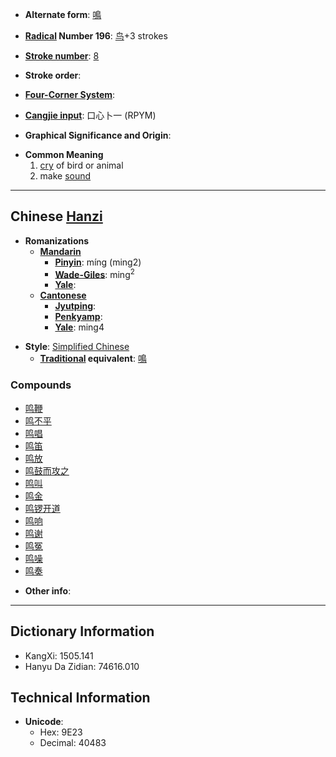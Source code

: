* '''Alternate form''': [[鳴]]

* '''[[Wiktionary:Chinese radical index| Radical]] Number 196''': [[Wiktionary:Chinese radical index 鸟|鸟]]+3 strokes

* '''[[Wiktionary:Chinese total strokes index|Stroke number]]''': [[Wiktionary:Chinese total strokes index 8|8]]

* '''Stroke order''': 

* '''[[Wiktionary:Chinese four corner index|Four-Corner System]]''': 

* '''[[Wiktionary:Chinese Cangjie index|Cangjie input]]''': 口心卜一 (RPYM)

* '''Graphical Significance and Origin''': 

* '''Common Meaning'''
*# [[cry]] of bird or animal
*# make [[sound]]


----

== Chinese [[Hanzi]] ==

* '''Romanizations'''
** '''[[Mandarin]]'''
*** '''[[Pinyin]]''': míng (ming2)
*** '''[[Wade-Giles]]''': ming<sup>2</sup>
*** '''[[Yale]]''': 
** '''[[Cantonese]]'''
*** '''[[Jyutping]]''':
*** '''[[Penkyamp]]''': 
*** '''[[Yale]]''': ming4

* '''Style''': [[Simplified Chinese]] 
** '''[[Traditional Chinese|Traditional]] equivalent''': [[鳴]]

===Compounds===
*[[鸣鞭]]
*[[鸣不平]]
*[[鸣唱]]
*[[鸣笛]]
*[[鸣放]]
*[[鸣鼓而攻之]]
*[[鸣叫]]
*[[鸣金]]
*[[鸣锣开道]]
*[[鸣响]]
*[[鸣谢]]
*[[鸣冤]]
*[[鸣噪]]
*[[鸣奏]]

* '''Other info''': 

----

== Dictionary Information ==

* KangXi: 1505.141
* Hanyu Da Zidian: 74616.010

== Technical Information ==

* '''Unicode''':
** Hex: 9E23
** Decimal: 40483